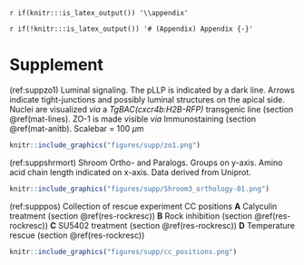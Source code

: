 `r if(knitr:::is_latex_output()) '\\appendix'`

`r if(!knitr:::is_latex_output()) '# (Appendix) Appendix {-}'` 

# Supplement {-}

(ref:suppzo1) Luminal signaling. The pLLP is indicated by a dark line. Arrows indicate tight-junctions and possibly luminal structures on the apical side. Nuclei are visualized _via_ a _TgBAC(cxcr4b:H2B-RFP)_ transgenic line (section \@ref(mat-lines). ZO-1 is made visible _via_ Immunostaining (section \@ref(mat-anitb). Scalebar = 100 $\mu$m

```r
knitr::include_graphics("figures/supp/zo1.png")
```

(ref:suppshrmort) Shroom Ortho- and Paralogs. Groups on y-axis. Amino acid chain length indicated on x-axis. Data derived from Uniprot.

```r
knitr::include_graphics("figures/supp/Shroom3_orthology-01.png")
```





(ref:supppos) Collection of rescue experiment CC positions **A** Calyculin treatment (section \@ref(res-rockresc)) **B** Rock inhibition (section \@ref(res-rockresc)) **C** SU5402 treatment (section \@ref(res-rockresc)) **D** Temperature rescue (section \@ref(res-rockresc))

```r
knitr::include_graphics("figures/supp/cc_positions.png")
```

